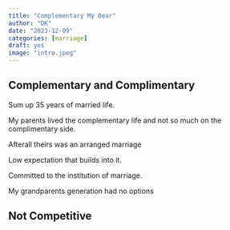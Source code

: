 ```yaml
---
title: "Complementary My Dear"
author: "DK"
date: "2023-12-09"
categories: [marriage]
draft: yes
image: "intro.jpeg"
---
```


## Complementary and Complimentary

Sum up 35 years of married life.

My parents lived the complementary life and not so much on the complimentary side.

Afterall theirs was an arranged marriage

Low expectation that builds into it.

Committed to the institution of marriage.

My grandparents generation had no options


## Not Competitive

